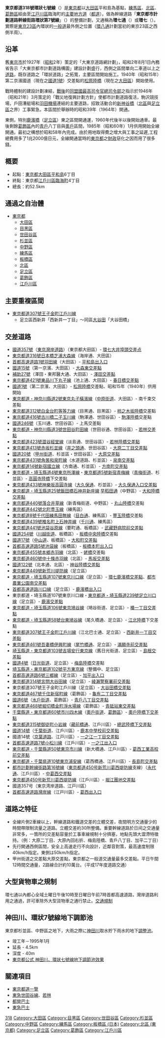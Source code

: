 {{Ja_Pref_Route_Sign|pref=東京|number=318|align=left}}
{{右|
[[File:Kannana-Koenji-2005-6-19.jpg|thumb]]
[[File:TKK_Wakabayashi_Crossing.JPG|thumb]]
}}

'''東京都道318號環狀七號線'''（{{lang|ja|とうきょうとどう318ごうかんじょうななごうせん}}）是[[東京都|東京都]]以[[大田區|大田區]]平和島為基點，[[練馬區|練馬區]]、[[北區_(東京都)|北區]]、[[葛飾區|葛飾區]]經由至[[江戸川區|江戸川區]]臨海町的[[主要地方道|主要地方道]]（[[都道府縣道|都道]]）。做為幹線道路「'''東京都市計劃道路幹線街路環狀第7號線'''」（{{lang|ja|とうきょうとしけいかくどうろかんせんがいろかんじょうだい7ごうせん}}）的整備計劃，又通稱為'''環七通'''（{{lang|ja|かんななどおり}}）或'''環七'''（{{lang|ja|かんなな}}）。實際是[[東京23區|東京23區]]內環狀的[[一般道|一般道]]最外側之位置（[[東京都道311號環狀八號線|環八通]]計劃當初的東京23區之西側半周）。

==沿革==
舊[[東京市|東京市]]於1927年（[[昭和|昭和]]2年）策定的「大東京道路網計劃」，昭和2年8月1日內務省告示「大東京都市計劃道路構圖」建設計劃盛行，西側之區間單向二車道以上之[[道路|道路]]，既存道路之「環狀道路」之拓寬，主要區間開始施工。1940年（昭和15年）第二京濱國道（現在之[[國道1號_(日本)|國道1號]]）交差點的[[松原陸橋|松原陸橋]]（現在之[[大田區|大田區]]）開始使用。

戰時體制的建設計劃凍結，[[戰後|戰後]]的[[同盟國最高司令官總司令部|同盟國最高司令官總司令部]]之指示於1946年（昭和21年）3月策定的「戰災地復興計劃方針」使都市計劃道路復活，駒沢競技場，戶田漕艇場和[[東京國際空港|羽田機場]]連結的主要道路，招致活動合的[[新神谷橋|新神谷橋]]（[[北區_(東京都)|北區]]與[[足立區|足立區]]之界）工事緊急。本區間於{{lang|ja|東京奧運}}舉辦時的昭和39年（1964年）開通。

東側，特別[[鹿濱橋|鹿濱橋]]（[[足立區|足立區]]）東之區間開通運，1960年代後半以後開始通車。最後剩餘[[葛飾區|葛飾區]]內的[[青戶|青戶]]八丁目與[[奧戶|奧戶]]區間，1985年（昭和60年）1月供用開始全線開通。最初之構想於昭和58年內完成。由於用地取得費之增大與工事之延遲,工程總費用多了1兆2000億日元，全線開通當時的[[東京都|東京都]]之[[財政|財政]]惡化之因而用了很多錢。

==概要==
* 起點：[[東京都|東京都]][[大田區|大田區]][[平和島|平和島]]6丁目
* 終點：東京都[[江戶川區|江戶川區]][[臨海町|臨海町]]4丁目
* 總長：約52.5km

==通過之自治體==
* [[東京都|東京都]]
** [[大田區|大田區]]
** [[目黑區|目黑區]]
** [[世田谷區|世田谷區]]
** [[杉並區|杉並區]]
** [[中野區|中野區]]
** [[練馬區|練馬區]]
** [[板橋區_(日本)|板橋區]]
** [[北區_(東京都)|北區]]
** [[足立區|足立區]]
** [[葛飾區|葛飾區]]
** [[江戶川區|江戶川區]]

==主要重複區間==
* [[東京都道307號王子金町江戶川線|東京都道307號王子金町江戶川線]]
** 足立區西新井「西新井一丁目」～同區[[大谷田|大谷田]]「大谷田橋」

==交差道路==
* [[國道357號|國道357號]]（[[東京灣岸道路|東京灣岸道路]]）（東京都大田區）- [[環七大井埠頭交差点|環七大井埠頭交差点]]
* [[東京都道316號日本橋芝浦大森線|東京都道316號日本橋芝浦大森線]]（海岸通、大田區）
* [[首都高速道路1號羽田線|首都高速道路1號羽田線]]（大田區）- [[平和島出入口|平和島出入口]]
* [[國道15號|國道15號]]（第一京濱、大田區）- [[大森東交差點|大森東交差點]]
* [[補助27號|補助27號]]（澤田・東邦醫大通、大田區）- [[澤田交差點|澤田交差點]]
* [[東京都道421號東品川下丸子線|東京都道421號東品川下丸子線]]（池上通、大田區）- [[春日橋交差點|春日橋交差點]]
* [[國道1號_(日本)|國道1號]]（第二京濱、大田區）- [[松原陸橋|松原陸橋]]交差點、昭和15年（1940年）供用開始
* [[東京都道・神奈川縣道2號東京丸子橫濱線|東京都道・神奈川縣道2號東京丸子橫濱線]]（[[中原街道|中原街道]]、大田區）- 南千束交差點
* [[東京都道312號白金台町等等力線|東京都道312號白金台町等等力線]]（目黑通、目黑區）- [[柿之木坂陸橋|柿之木坂陸橋]]交差點
* [[東京都道416號古川橋二子玉川線|東京都道416號古川橋二子玉川線]]（駒澤通、世田谷區）- [[駒澤陸橋|駒澤陸橋]]交差點
* [[國道246號|國道246號]]（玉川通、世田谷區）- 上馬交差點
* [[東京都道・神奈川縣道3號世田谷町田線|東京都道・神奈川縣道3號世田谷町田線]]（世田谷通、世田谷區）- [[若林交差點|若林交差點]]
* [[東京都道423號澀谷經堂線|東京都道423號澀谷經堂線]]（淡島通、世田谷區）- [[若林陸橋交差點|若林陸橋交差點]]
* [[東京都道413號赤坂杉並線|東京都道413號赤坂杉並線]]（[[井之頭通|井之頭通]]、世田谷區）- [[大原二丁目交差點|大原二丁目交差點]]
* [[國道20號_(日本)|國道20號]]（[[甲州街道|甲州街道]]、杉並區・世田谷區）- [[大原交差點|大原交差點]]
* [[東京都道431號角筈和泉町線|東京都道431號角筈和泉町線]]（水道道路、杉並區）- [[泉南交差點|泉南交差點]]
* [[東京都道14號新宿國立線|東京都道14號新宿國立線]]（方南通、杉並區）- [[方南町交差點|方南町交差點]]
* [[東京都道・埼玉縣道4號東京所澤線|東京都道・埼玉縣道4號東京所澤線]]・[[東京都道5號新宿青梅線|東京都道5號新宿青梅線]]（[[青梅街道|青梅街道]]、杉並區）- [[高圓寺陸橋|高圓寺陸橋]]下交差點
* [[東京都道433號神樂坂高圓寺線|東京都道433號神樂坂高圓寺線]]（[[大久保通|大久保通]]、杉並區）- [[大久保通入口交差點|大久保通入口交差點]]
* [[東京都道・埼玉縣道25號飯田橋石神井新座線|東京都道・埼玉縣道25號飯田橋石神井新座線]] [[早稻田通|早稻田通]]（中野區）- [[大和陸橋交差點|大和陸橋交差點]]
* [[東京都道440號落合井草線|東京都道440號落合井草線]]（新青梅街道、中野區）- [[丸山陸橋|丸山陸橋]]交差點
* [[東京都道442號北町豊玉線|東京都道442號北町豊玉線]]（練馬區）
* [[東京都道8號千代田練馬田無線|東京都道8號千代田練馬田無線]]（[[目白通|目白通]]、練馬區）- [[豐玉陸橋|豐玉陸橋]]交差點
* [[東京都道439號椎名町上石神井線|東京都道439號椎名町上石神井線]]（[[千川通|千川通]]、練馬區）
* [[東京都道441號池袋谷原線|東京都道441號池袋谷原線]]（要町通、板橋區）- [[武藏野病院前交差點|武藏野病院前交差點]]
* [[國道254號|國道254號]]（[[川越街道|川越街道]]、板橋區）- [[板橋中央陸橋|板橋中央陸橋]]交差點
* [[國道17號|國道17號]]（[[中山道|中山道]]、板橋區）- [[大和町交差點|大和町交差點]]
* [[首都高速道路5號池袋線|首都高速道路5號池袋線]]（板橋區）- [[板橋本町出入口|板橋本町出入口]]
* [[東京都道455號本鄉赤羽線|東京都道455號本鄉赤羽線]]（北區）- [[姥橋|姥橋]]交差點
* [[東京都道460號中十條赤羽線|東京都道460號中十條赤羽線]]（北區）- [[馬坂交差點|馬坂交差點]]
* [[國道122號|國道122號]]（北本通、北區）- [[神谷陸橋交差點|神谷陸橋交差點]]
* [[東京都道449號新荒川堤防線|東京都道449號新荒川堤防線]]（足立區）
* [[東京都道・埼玉縣道107號東京川口線|東京都道・埼玉縣道107號東京川口線]]（足立區）- [[環七鹿濱橋交差點|環七鹿濱橋交差點]]、[[都市農業公園南交差點|都市農業公園南交差點]]
* [[首都高速道路川口線|首都高速道路川口線]]（足立區）- [[鹿濱橋出入口|鹿濱橋出入口]]
* 東京都道・埼玉縣道107號東京川口線・[[東京都道・埼玉縣道239號足立川口線|東京都道・埼玉縣道239號足立川口線]]（足立區）- [[鹿濱交差點|鹿濱交差點]]
* [[東京都道・埼玉縣道106號東京鳩谷線|東京都道・埼玉縣道106號東京鳩谷線]]（鳩谷街道、足立區）- [[椿一丁目交差點|椿一丁目交差點]]
* [[東京都道・埼玉縣道58號台東鳩谷線|東京都道・埼玉縣道58號台東鳩谷線]]（尾久橋通、足立區）- [[江北陸橋|江北陸橋]]下交差點
* [[東京都道307號王子金町江戶川線|東京都道307號王子金町江戶川線]]（江北巴士通、足立區）- [[西新井一丁目交差點|西新井一丁目交差點]]
* [[東京都道461號吾妻橋伊興町線|東京都道461號吾妻橋伊興町線]]（[[尾竹橋通|尾竹橋通]]、足立區）- [[滿願寺前交差點|滿願寺前交差點]]
* [[埼玉縣道・東京都道103號吉場安行東京線|埼玉縣道・東京都道103號吉場安行東京線]]（舊日光街道、足立區）- [[島根交差點|島根交差點]]
* [[國道4號_(日本)|國道4號]]（[[日光街道|日光街道]]、足立區）- [[梅島陸橋|梅島陸橋]]交差點
* [[埼玉縣道・東京都道102號平方東京線|埼玉縣道・東京都道102號平方東京線]]（整備中、足立區）
* [[首都高速道路6號三鄉線|首都高速道路6號三鄉線]]（足立區）- [[加平出入口|加平出入口]]
* [[東京都道314號言問大谷田線|東京都道314號言問大谷田線]]（足立區）- [[綾瀨警察署前交差點|綾瀨警察署前交差點]]
* 東京都道307號王子金町江戶川線（足立區）- [[大谷田橋交差點|大谷田橋交差點]]
* [[東京都道467號千住新宿町線|東京都道467號千住新宿町線]]（葛飾區）- [[龜有二丁目交差點|龜有二丁目交差點]]
* [[國道6號_(日本)|國道6號]]（[[水戶街道|水戶街道]]、葛飾區）- [[青戶八丁目交差點|青戶八丁目交差點]]
* [[東京都道468號堀切橋金町淨水場線|東京都道468號堀切橋金町淨水場線]]（葛飾區）- [[青砥站東交差點|青砥站東交差點]]
* [[千葉縣道・東京都道60號市川四木線|千葉縣道・東京都道60號市川四木線]]（[[奧戶街道|奧戶街道]]、[[葛飾區|葛飾區]]）- [[奧戶陸橋下交差點|奧戶陸橋下交差點]]
* [[東京都道315號御徒町小岩線|東京都道315號御徒町小岩線]]（[[藏前橋通|藏前橋通]]、江戶川區）- [[總武陸橋下交差點|總武陸橋下交差點]]
* [[國道14號|國道14號]]（[[千葉街道|千葉街道]]、江戶川區）- [[鹿本中學校前交差點|鹿本中學校前交差點]]
* 國道14號（[[京葉道路|京葉道路]]、江戸川區）- [[一之江一丁目交差點|一之江一丁目交差點]]
* [[首都高速道路7號小松川線|首都高速道路7號小松川線]]（江戶川區）- [[一之江出入口|一之江出入口]]
* [[東京都道・千葉縣道50號東京市川線|東京都道・千葉縣道50號東京市川線]]（新大橋通、江戶川區）- [[葛西工業高校前交差點|葛西工業高校前交差點]]
* [[東京都道・千葉県道10號東京浦安線|東京都道・千葉県道10號東京浦安線]]（葛西橋通、江戶川區）- [[長島町交差點|長島町交差點]]
* [[都市計劃幹線街路第16號線|都市計劃幹線街路第16號線]]（[[東京都道450号新荒川葛西堤防線|東京都道450号新荒川葛西堤防線]]支線）（[[永代通|永代通]]、江戶川區）- [[中葛西交差點|中葛西交差點]]
* [[東京都道450号新荒川葛西堤防線|東京都道450号新荒川葛西堤防線]]（江戶川區）- [[堀江團地交差點|堀江團地交差點]]
* 國道357号（東京湾岸道路、江戸川區）
* [[首都高速道路灣岸線|首都高速道路灣岸線]]（江戸川區）- [[葛西出入口|葛西出入口]]

==道路之特征==
* 全線片側2車線以上，幹線道路和鐵道交差的立體交差，夜間明方交通量少的時間帶限制流量之道路。立體交差約30所整備。重要幹線道路於日间之交通量非常多，一箇所的交差點容量於工事車線規制十分擠塞，地點先頭大澀滯特徵持。（例：大原二丁目、大原內回右折、梅島陸橋、青戶八丁目、加平二丁目）
* 先行開通西側區間，安全上高速走行不向設計，近鄰音對策，最高速度制限40km/h指定。東側は50km/h指定。
* 甲州街道之交差點大原交差點，東京都之一般道交通量最多交差點。平日午間12時間交通量，2路線合計約10萬台。（平成17年度道路交通）

==大型貨物車之規制==
環七通以內都心全域土曜日午後10時至日曜日午前7時首都高速道路，灣岸道路利用之通過，許可車除外大型貨物車之通行禁止。[https://web.archive.org/web/20080404004633/http://www.keishicho.metro.tokyo.jp/i/kotu/kisei/oogata.htm 交通規制]

==神田川、環狀7號線地下調節池==
東京都杉並區、中野區之地下，大雨之際に[[神田川_(東京都)|神田川]]取水貯下雨水的地下[[調整池|調整池]]。
* 竣工年－1995年1月
* 延長 - 4.5km
* 深度 - 40m
* [https://web.archive.org/web/20140420105132/http://www.metro.tokyo.jp/INET/OSHIRASE/2008/04/20i4m200.htm 東京都公式 神田川、環狀七號線地下調節池效果]

== 關連項目 ==
* [[東京都道一覽|東京都道一覽]]
* [[東急世田谷線|東急世田谷線]]、[[若林|若林]]
* [[都營巴士|都營巴士]]
* [[東急巴士|東急巴士]]

[[Category:東京都道|318]]
[[Category:大田區|Category:大田區]]
[[Category:目黑區|Category:目黑區]]
[[Category:世田谷區|Category:世田谷區]]
[[Category:杉並區|Category:杉並區]]
[[Category:中野區|Category:中野區]]
[[Category:練馬區|Category:練馬區]]
[[Category:板橋區_(日本)|Category:板橋區 (日本)]]
[[Category:北區_(東京都)|Category:北區 (東京都)]]
[[Category:足立區|Category:足立區]]
[[Category:葛飾區|Category:葛飾區]]
[[Category:江戶川區|Category:江戶川區]]